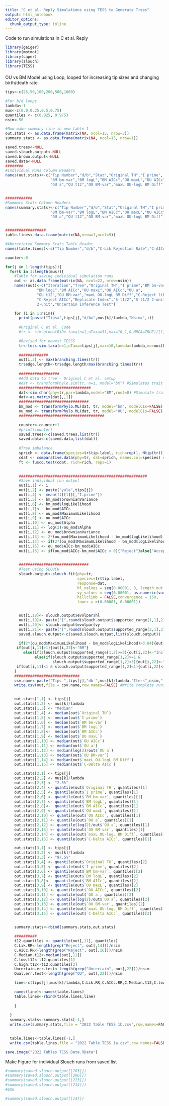 ```yaml
---
title: "C et al. Reply Simulations using TESS to Generate Trees"
output: html_notebook
editor_options: 
  chunk_output_type: inline
---
```


Code to run simulations in C et al. Reply

```r
library(geiger)
library(motmot)
library(caper)
library(slouch)
library(TESS)
```

####
OU vs BM Model using Loop, looped for increasing tip sizes and changing birth/death rate

```r
tips<-c(25,50,100,200,500,1000)

#For b/d loops
lambda<-1
mus<-c(0.0,0.25,0.5,0.75)
quantiles <- c(0.025, 0.975)
nsim<-50

#Now make summary line in new table 1
out.stats <- as.data.frame(matrix(NA, ncol=15, nrow=3))
summary.stats <- as.data.frame(matrix(NA, ncol=15, nrow=1))

saved.trees<-NULL
saved.slouch.output<-NULL
saved.brown.output<-NULL
saved.data<-NULL
########
#Individual Runs Column Headers
names(out.stats)<-c("Tip Number","d/b","Stat","Original TH","I prime",
                    "BM bm-var","BM logL","BM AICc","OU maxL","OU AICc",
                    "OU a","OU t12","OU BM-var","maxL OU-logL BM Diff","C-Delta AICc")


############
#Summary Stats Column Headers
names(summary.stats)<-c("Tip Number","d/b","Stat","Original TH","I prime",
                    "BM bm-var","BM logL","BM AICc","OU maxL","OU AICc",
                    "OU a","OU t12","OU BM-var","maxL OU-logL BM Diff","C-Delta AICc")


##################
table.lines<-data.frame(matrix(NA,nrow=1,ncol=9))

#Abbreviated Summary Stats Table Header
names(table.lines)<-c("Tip Number","d/b","C-Lik Rejection Rate","C-AICc Rejection Rate","C-Median t12","C-2.5%  t12","C-97.5% t12","Qual Err Rate","Uncertain Err Rate")

counter<-0

for(j in 1:length(tips)){
  for(k in 1:length(mus)){
    #Table for saving individual simulation runs
    out <- as.data.frame(matrix(NA, ncol=22, nrow=nsim))
    names(out)<-c("Iteration","Tree","Original TH","I prime","BM bm-var",
              "BM logL","BM AICc","OU maxL","OU AICc","OU a",
              "OU t12","OU BM-var","maxL OU-logL BM Diff","C-Reject lik","C-Delta AICc",
              "C-Reject AICc","Replicate Index","S-t1/2","S-t1/2 2-unit","S-vy","S-vy   
              2-unit","Uncertain Inference Test")

    for (i in 1:nsim){
      print(paste("Tips=",tips[j],"d/b=",mus[k]/lambda,"Nsim=",i))
      
      #Original C et al. Code	
      #tr <- sim.globalBiDe.taxa(n=1,nTaxa=51,max=10,1,0,MRCA=TRUE)[[1]]

      #Revised for newest TESSS
      tr<-tess.sim.taxa(n=1,nTaxa=tips[j],max=10,lambda=lambda,mu=mus[k],MRCA=TRUE)[[1]] 
      
      #############
      out[i,3] <- max(branching.times(tr))
      tr$edge.length<-tr$edge.length/max(branching.times(tr))
    
      ##################
      #Add data to tree - Original C et al. setup
      #dat <- transformPhylo.sim(tr, n=1, model="bm") #Simulates trait data on a tree using BM model
      ################################
      dat<-sim.char(phy=tr,par=lambda,model="BM",root=0) #Simulate trait data using geiger
      dat<-as.matrix(dat[,,1])
      ###############################
      bm_mod <- transformPhylo.ML(dat, tr, model="bm", modelCIs=FALSE) #Fit likelihood models - BM
      ou_mod <- transformPhylo.ML(dat, tr, model="OU", modelCIs=FALSE)	#Fit likelihood models - OU
      ######################################

      counter<-counter+1
      #print(counter)
      saved.trees<-c(saved.trees,list(tr))
      saved.data<-c(saved.data,list(dat))
      
      #Tree imbalance
      sprich <- data.frame(species=tr$tip.label, rich=rep(1, Ntip(tr)))
      cdat <- comparative.data(phy=tr, dat=sprich, names.col=species) #Comparative dataset creation
      ft <- fusco.test(cdat, rich=rich, reps=1)

      
      #########################################################      
      #Save individual run output
      out[i,1] <- i
      out[i,2] <- paste("yule",tips[j])
      out[i,4] <- mean(ft[[1]][,"I.prime"])
      out[i,5] <- bm_mod$brownianVariance
      out[i,6] <- bm_mod$logLikelihood
      out[i,7]<-  bm_mod$AICc
      out[i,8] <- ou_mod$MaximumLikelihood
      out[i,9] <- ou_mod$AICc
      out[i,10] <- ou_mod$Alpha
      out[i,11] <- log(2)/ou_mod$Alpha
      out[i,12] <- ou_mod$brownianVariance
      out[i,13] <- 2*(ou_mod$MaximumLikelihood - bm_mod$logLikelihood)
      out[i,14] <- if(2*(ou_mod$MaximumLikelihood - bm_mod$logLikelihood)>3.84){"Reject"}else{"Accept"}
      out[i,15] <- ou_mod$AICc-bm_mod$AICc
      out[i,16] <- if(ou_mod$AICc-bm_mod$AICc < 0){"Reject"}else{"Accept"}

                    
      ############################### 
      #Test using SLOUCH
      slouch.output<-slouch.fit(phy=tr,
                                species=tr$tip.label,
                                response=dat,
                                hl_values = seq(0.00001, 3, length.out = 50),
                                vy_values = seq(0.00001, as.numeric(var(dat)*10), length.out = 50),
                                hillclimb = FALSE,convergence = 150,
                                lower = c(0.00001, 0.00001))


      out[i,18]<- slouch.output$evolpar$hl
      out[i,19]<- paste("[",round(slouch.output$supported_range[1,1],2),"-",round(slouch.output$supported_range[1,2],2),"]",sep="")
      out[i,20]<- slouch.output$evolpar$vy
      out[i,21]<- paste("[",round(slouch.output$supported_range[2,1],2),"-",round(slouch.output$supported_range[2,2],2),"]",sep="")
      saved.slouch.output<-c(saved.slouch.output,list(slouch.output))

      if(2*(ou_mod$MaximumLikelihood - bm_mod$logLikelihood)>3.84){out[i,17]<-counter}
     if(out[i,11]>1){out[i,22]<-"BM"}
        else(if(slouch.output$supported_range[1,2]>=3){out[i,22]<-"Includes BM"}
             else(if(slouch.output$supported_range[1,2]>=1 &
                     slouch.output$supported_range[1,2]<3){out[i,22]<-"Uncertain"}))
     if(out[i,11]<1 & slouch.output$supported_range[1,2]<1){out[i,22]<-"OU"}
    }
    #############################
    csv.name<-paste("Tips ",tips[j],"db ",mus[k]/lambda,"Iters",nsim,".csv")
    write.csv(out,file = csv.name,row.names=FALSE) #Write complete runs to csv file
  

    out.stats[1,1] <- tips[j]
    out.stats[1,2] <- mus[k]/lambda
    out.stats[1,3] <- "Median"
    out.stats[1,4] <- median(out$`Original TH`)
    out.stats[1,5] <- median(out$`I prime`)
    out.stats[1,6] <- median(out$`BM bm-var`)
    out.stats[1,7] <- median(out$`BM logL`)
    out.stats[1,8]<-  median(out$`BM AICc`)
    out.stats[1,9] <- median(out$`OU maxL`)
    out.stats[1,10] <- median(out$`OU AICc`)
    out.stats[1,11] <- median(out$`OU a`)
    out.stats[1,12] <- median(log(2)/out$`OU a`)
    out.stats[1,13] <- median(out$`OU BM-var`)
    out.stats[1,14] <- median(out$`maxL OU-logL BM Diff`)
    out.stats[1,15] <- median(out$`C-Delta AICc`)

    out.stats[2,1] <- tips[j]
    out.stats[2,2] <- mus[k]/lambda
    out.stats[2,3] <- "2.5%"
    out.stats[2,4] <- quantile(out$`Original TH`, quantiles)[1]
    out.stats[2,5] <- quantile(out$`I prime`, quantiles)[1]
    out.stats[2,6] <- quantile(out$`BM bm-var`, quantiles)[1]
    out.stats[2,7] <- quantile(out$`BM logL`, quantiles)[1]
    out.stats[2,8]<-  quantile(out$`BM AICc`, quantiles)[1]
    out.stats[2,9] <- quantile(out$`OU maxL`, quantiles)[1]
    out.stats[2,10] <- quantile(out$`OU AICc`, quantiles)[1]
    out.stats[2,11] <- quantile(out$`OU a`, quantiles)[1]
    out.stats[2,12] <- quantile(log(2)/out$`OU a`, quantiles)[1]
    out.stats[2,13] <- quantile(out$`OU BM-var`, quantiles)[1]
    out.stats[2,14] <- quantile(out$`maxL OU-logL BM Diff`, quantiles)[1]
    out.stats[2,15] <- quantile(out$`C-Delta AICc`, quantiles)[1]

    out.stats[3,1] <- tips[j]
    out.stats[3,2] <- mus[k]/lambda
    out.stats[3,3] <- "97.5%"
    out.stats[3,4] <- quantile(out$`Original TH`, quantiles)[2]
    out.stats[3,5] <- quantile(out$`I prime`, quantiles)[2]
    out.stats[3,6] <- quantile(out$`BM bm-var`, quantiles)[2]
    out.stats[3,7] <- quantile(out$`BM logL`, quantiles)[2]
    out.stats[3,8]<-  quantile(out$`BM AICc`, quantiles)[2]
    out.stats[3,9] <- quantile(out$`OU maxL`, quantiles)[2]
    out.stats[3,10] <- quantile(out$`OU AICc`, quantiles)[2]
    out.stats[3,11] <- quantile(out$`OU a`, quantiles)[2]
    out.stats[3,12] <- quantile(log(2)/out$`OU a`, quantiles)[2]
    out.stats[3,13] <- quantile(out$`OU BM-var`, quantiles)[2]
    out.stats[3,14] <- quantile(out$`maxL OU-logL BM Diff`, quantiles)[2]
    out.stats[3,15] <- quantile(out$`C-Delta AICc`, quantiles)[2]
    

    summary.stats<-rbind(summary.stats,out.stats)

    ##########
    t12.quantiles <- quantile(out[,11], quantiles)
    C.Lik.RR<-length(grep("Reject", out[,14]))/nsim
    C.AICc.RR<-length(grep("Reject", out[,16]))/nsim
    C.Median.t12<-median(out[,11])
    C.low.t12<-t12.quantiles[1]
    C.high.t12<-t12.quantiles[2]
    Uncertain.err.test<-length(grep("Uncertain", out[,22]))/nsim
    Qual.err.test<-length(grep("OU", out[,22]))/nsim

    line<-c(tips[j],mus[k]/lambda,C.Lik.RR,C.AICc.RR,C.Median.t12,C.low.t12,C.high.t12,Qual.err.test,Uncertain.err.test)

    names(line)<-names(table.lines)
    table.lines<-rbind(table.lines,line)
    
    }
  
  }
  summary.stats<-summary.stats[-1,]
  write.csv(summary.stats,file = "2022 Table TESS 1b.csv",row.names=FALSE) #Write complete runs to csv file
 

  table.lines<-table.lines[-1,]
  write.csv(table.lines,file = "2022 Table TESS 1a.csv",row.names=FALSE) #Write complete runs to csv file

save.image("2022 Tables TESS Data.RData")

```  

Make Figure for individual Slouch runs from saved list
```r
#summary(saved.slouch.output[[203]])
#summary(saved.slouch.output[[206]])
#summary(saved.slouch.output[[223]])
#summary(saved.slouch.output[[214]])
#6X6
```

```r
#summary(saved.slouch.output[[14]])


```

